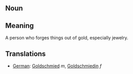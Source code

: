 == Noun ==

== Meaning ==

A person who forges things out of gold, especially jewelry.

== Translations ==

*[[German]]: [[Goldschmied]] ''m'', [[Goldschmiedin]] ''f''